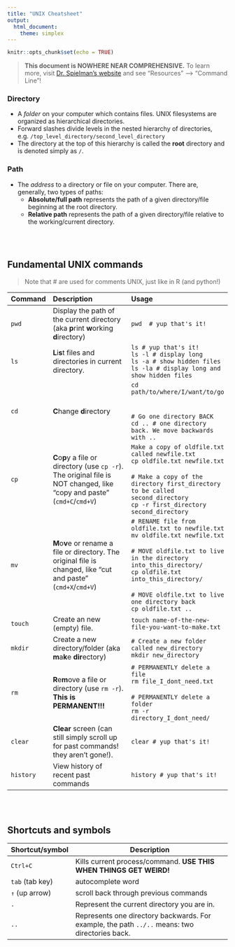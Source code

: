 ```yaml
---
title: "UNIX Cheatsheet"
output: 
  html_document:
    theme: simplex
---
```


```r
knitr::opts_chunk$set(echo = TRUE)
```

> **This document is NOWHERE NEAR COMPREHENSIVE.** To learn more, visit [Dr. Spielman's website](https://spielmanlab.github.io/#resources) and see "Resources" --> "Command Line"!




### Directory
  - A *folder* on your computer which contains files. UNIX filesystems are organized as hierarchical directories. 
  - Forward slashes divide levels in the nested hierarchy of directories, e.g. `/top_level_directory/second_level_directory`
  - The directory at the top of this hierarchy is called the **root** directory and is denoted simply as `/`. 

### Path
  - The *address* to a directory or file on your computer. There are, generally, two types of paths:
    - **Absolute/full path** represents the path of a given directory/file beginning at the root directory.
    - **Relative path** represents the path of a given directory/file relative to the working/current directory.


<br><br>

## Fundamental UNIX commands

> Note that # are used for comments UNIX, just like in R (and python!)

Command | Description | Usage 
:-------|:-------------------------------------------------------------------------------------|:-----
`pwd` | Display the path of the current directory (aka **p**rint **w**orking **d**irectory) | `pwd  # yup that's it!`
`ls` | **L**i**s**t files and directories in current directory. |  `ls # yup that's it!` <br> `ls -l # display long` <br> `ls -a # show hidden files` <br> `ls -la # display long and show hidden files` 
`cd` | **C**hange **d**irectory | `cd path/to/where/I/want/to/go`  <br>  <br><br> `# Go one directory BACK` <br> `cd .. # one directory back. We move backwards with ..` 
`cp` | **C**o**p**y a file or directory (use `cp -r`). The original file is NOT changed, like "copy and paste" (`cmd+C`/`cmd+V`)| `Make a copy of oldfile.txt called newfile.txt` <br> `cp oldfile.txt newfile.txt`  <br><br> ` # Make a copy of the directory first_directory to be called second_directory` <br> `cp -r first_directory second_directory`
`mv` | **M**o**v**e or rename a file or directory. The original file is changed, like "cut and paste" (`cmd+X`/`cmd+V`) |  `# RENAME file from oldfile.txt to newfile.txt` <br> `mv oldfile.txt newfile.txt`  <br><br> `# MOVE oldfile.txt to live in the directory into_this_directory/`<br> `cp oldfile.txt into_this_directory/`  <br><br> `# MOVE oldfile.txt to live one directory back` <br> `cp oldfile.txt ..`
`touch` | Create an new (empty) file. | `touch name-of-the-new-file-you-want-to-make.txt` 
`mkdir` | Create a new directory/folder (aka **m**a**k**e **dir**ectory) | `# Create a new folder called new_directory` <br> `mkdir new_directory`
`rm` | **R**e**m**ove a file or directory (use `rm -r`). **This is PERMANENT!!!** | `# PERMANENTLY delete a file` <br> `rm file_I_dont_need.txt` <br><br> `# PERMANENTLY delete a folder` <br> `rm -r directory_I_dont_need/`
`clear` | **Clear** screen (can still simply scroll up for past commands! they aren't gone!). | `clear # yup that's it!`
`history`| View history of recent past commands | `history # yup that's it!`

<br><br>

## Shortcuts and symbols

Shortcut/symbol | Description
----------|-----------------------------------------------------------
`Ctrl+C` | Kills current process/command. **USE THIS WHEN THINGS GET WEIRD!**
`tab` (tab key) | autocomplete word
`↑` (up arrow)| scroll back through previous commands
`.` | Represent the current directory you are in.
`..` | Represents one directory backwards. For example, the path `../..` means: two directories back.

